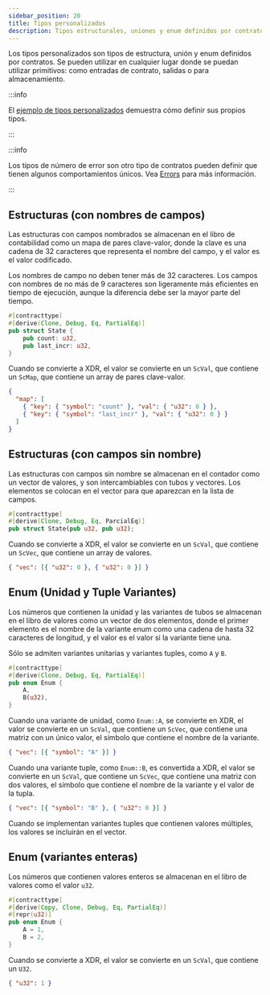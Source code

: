```yaml
---
sidebar_position: 20
title: Tipos personalizados
description: Tipos estructurales, uniones y enum definidos por contratos.
---
```


<head>
  <title>Tipos de estructura, unión y enum definidos por contratos.</title>
  <meta charSet="utf-8" />
  <meta
    property="og:title"
    content="Estructura, unión, y enum tipos definidos por contratos".
  />
  <meta
    property="og:description"
    content="Ver los tipos de estructura, unión y enum que se pueden utilizar como entradas de contrato, salidas de contratos o para almacenamiento."
  />
</head>

Los tipos personalizados son tipos de estructura, unión y enum definidos por contratos. Se pueden utilizar en cualquier lugar donde se puedan utilizar primitivos: como entradas de contrato, salidas o para almacenamiento.

:::info

El [ejemplo de tipos personalizados] demuestra cómo definir sus propios tipos.

[ejemplo de tipos personalizados]: ../../../../build/smart-contracts/example-contracts/custom-types.mdx

:::

:::info

Los tipos de número de error son otro tipo de contratos pueden definir que tienen algunos comportamientos únicos. Vea [Errors](../../errors-and-debugging/errors.mdx) para más información.

:::

## Estructuras (con nombres de campos)

Las estructuras con campos nombrados se almacenan en el libro de contabilidad como un mapa de pares clave-valor, donde la clave es una cadena de 32 caracteres que representa el nombre del campo, y el valor es el valor codificado.

Los nombres de campo no deben tener más de 32 caracteres. Los campos con nombres de no más de 9 caracteres son ligeramente más eficientes en tiempo de ejecución, aunque la diferencia debe ser la mayor parte del tiempo.

```rust
#[contracttype]
#[derive(Clone, Debug, Eq, PartialEq)]
pub struct State {
    pub count: u32,
    pub last_incr: u32,
}
```

Cuando se convierte a XDR, el valor se convierte en un `ScVal`, que contiene un `ScMap`, que contiene un array de pares clave-valor.

```json
{
  "map": [
    { "key": { "symbol": "count" }, "val": { "u32": 0 } },
    { "key": { "symbol": "last_incr" }, "val": { "u32": 0 } }
  ]
}
```

## Estructuras (con campos sin nombre)

Las estructuras con campos sin nombre se almacenan en el contador como un vector de valores, y son intercambiables con tubos y vectores. Los elementos se colocan en el vector para que aparezcan en la lista de campos.

```rust
#[contracttype]
#[derive(Clone, Debug, Eq, ParcialEq)]
pub struct State(pub u32, pub u32);
```

Cuando se convierte a XDR, el valor se convierte en un `ScVal`, que contiene un `ScVec`, que contiene un array de valores.

```json
{ "vec": [{ "u32": 0 }, { "u32": 0 }] }
```

## Enum (Unidad y Tuple Variantes)

Los números que contienen la unidad y las variantes de tubos se almacenan en el libro de valores como un vector de dos elementos, donde el primer elemento es el nombre de la variante enum como una cadena de hasta 32 caracteres de longitud, y el valor es el valor si la variante tiene una.

Sólo se admiten variantes unitarias y variantes tuples, como `A` y `B`.

```rust
#[contracttype]
#[derive(Clone, Debug, Eq, PartialEq)]
pub enum Enum {
    A,
    B(u32),
}
```

Cuando una variante de unidad, como `Enum::A`, se convierte en XDR, el valor se convierte en un `ScVal`, que contiene un `ScVec`, que contiene una matriz con un único valor, el símbolo que contiene el nombre de la variante.

```json
{ "vec": [{ "symbol": "A" }] }
```

Cuando una variante tuple, como `Enum::B`, es convertida a XDR, el valor se convierte en un `ScVal`, que contiene un `ScVec`, que contiene una matriz con dos valores, el símbolo que contiene el nombre de la variante y el valor de la tupla.

```json
{ "vec": [{ "symbol": "B" }, { "u32": 0 }] }
```

Cuando se implementan variantes tuples que contienen valores múltiples, los valores se incluirán en el vector.

## Enum (variantes enteras)

Los números que contienen valores enteros se almacenan en el libro de valores como el valor `u32`.

```rust
#[contracttype]
#[derive(Copy, Clone, Debug, Eq, PartialEq)]
#[repr(u32)]
pub enum Enum {
    A = 1,
    B = 2,
}
```

Cuando se convierte a XDR, el valor se convierte en un `ScVal`, que contiene un `U32`.

```json
{ "u32": 1 }
```
